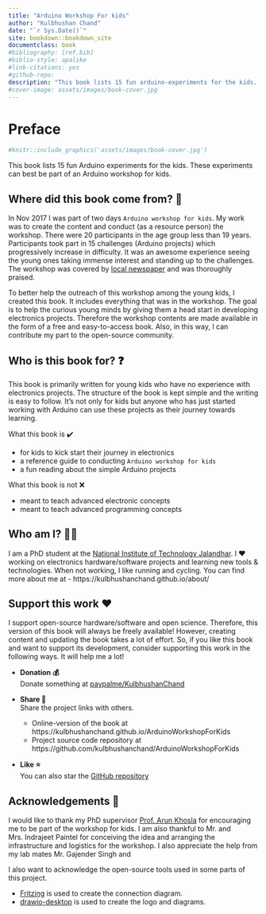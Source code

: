```yaml
--- 
title: "Arduino Workshop For kids"
author: "Kulbhushan Chand"
date: "`r Sys.Date()`"
site: bookdown::bookdown_site
documentclass: book
#bibliography: [ref.bib]
#biblio-style: apalike
#link-citations: yes
#github-repo: 
description: "This book lists 15 fun arduino-experiments for the kids. These experiments can best be the part of an arduino workshop for kids."
#cover-image: assets/images/book-cover.jpg
---
```



# Preface {#preface -}

```r
#knitr::include_graphics('assets/images/book-cover.jpg')
```

This book lists 15 fun Arduino experiments for the kids. These experiments can best be part of an Arduino workshop for kids.

## Where did this book come from? 📖 {-}

In Nov 2017 I was part of two days `Arduino workshop for kids`. My work was to create the content and conduct (as a resource person) the workshop. There were 20 participants in the age group less than 19 years. Participants took part in 15 challenges (Arduino projects) which progressively increase in difficulty. It was an awesome experience seeing the young ones taking immense interest and standing up to the challenges. The workshop was covered by [local newspaper](https://www.tribuneindia.com/news/archive/jalandhar/young-minds-dwell-on-e-concepts-496919) and was thoroughly praised.

To better help the outreach of this workshop among the young kids, I created this book. It includes everything that was in the workshop. The goal is to help the curious young minds by giving them a head start in developing electronics projects. Therefore the workshop contents are made available in the form of a free and easy-to-access book. Also, in this way, I can contribute my part to the open-source community. 


## Who is this book for? ❓ {-}

This book is primarily written for young kids who have no experience with electronics projects. The structure of the book is kept simple and the writing is easy to follow. It's not only for kids but anyone who has just started working with Arduino can use these projects as their journey towards learning. 

What this book is ✔️  

- for kids to kick start their journey in electronics
- a reference guide to conducting `Arduino workshop for kids`
- a fun reading about the simple Arduino projects

What this book is not ❌  

- meant to teach advanced electronic concepts
- meant to teach advanced programming concepts


## Who am I? 👨‍🎓 {-}

I am a PhD student at the [National Institute of Technology Jalandhar](https://www.nitj.ac.in/). I ❤️ working on electronics hardware/software projects and learning new tools & technologies. When not working, I like running and cycling. You can find more about me at - https://kulbhushanchand.github.io/about/


## Support this work ❤️ {-} 

I support open-source hardware/software and open science. Therefore, this version of this book will always be freely available! However, creating content and updating the book takes a lot of effort. So, if you like this book and want to support its development, consider supporting this work in the following ways. It will help me a lot!

- **Donation 💰**  
Donate something at [paypalme/KulbhushanChand](https://www.paypal.com/paypalme/KulbhushanChand)

- **Share️ 📢**  
Share the project links with others.
  - Online-version of the book at https://kulbhushanchand.github.io/ArduinoWorkshopForKids
  - Project source code repository at https://github.com/kulbhushanchand/ArduinoWorkshopForKids
 
- **Like ⭐**    
You can also star the [GitHub repository](https://github.com/kulbhushanchand/ArduinoWorkshopForKids)


## Acknowledgements 🙏 {-}

I would like to thank my PhD supervisor [Prof. Arun Khosla](https://www.nitj.ac.in/index.php/nitj_cinfo/Faculty/38) for encouraging me to be part of the workshop for kids. I am also thankful to Mr. and Mrs. Indrajeet Paintel for conceiving the idea and arranging the infrastructure and logistics for the workshop. I also appreciate the help from my lab mates Mr. Gajender Singh and 

I also want to acknowledge the open-source tools used in some parts of this project.

- [Fritzing](https://fritzing.org/) is used to create the connection diagram.
- [drawio-desktop](https://github.com/jgraph/drawio-desktop) is used to create the logo and diagrams.






